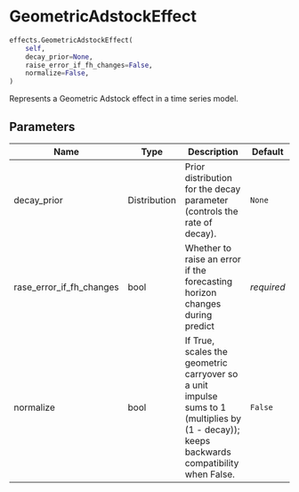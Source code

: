 # GeometricAdstockEffect { #prophetverse.effects.GeometricAdstockEffect }

```python
effects.GeometricAdstockEffect(
    self,
    decay_prior=None,
    raise_error_if_fh_changes=False,
    normalize=False,
)
```

Represents a Geometric Adstock effect in a time series model.

## Parameters {.doc-section .doc-section-parameters}

| Name                     | Type         | Description                                                                 | Default    |
|--------------------------|--------------|-----------------------------------------------------------------------------|------------|
| decay_prior              | Distribution | Prior distribution for the decay parameter (controls the rate of decay).    | `None`     |
| rase_error_if_fh_changes | bool         | Whether to raise an error if the forecasting horizon changes during predict | _required_ |
| normalize                | bool         | If True, scales the geometric carryover so a unit impulse sums to 1 (multiplies by (1 - decay)); keeps backwards compatibility when False. | `False`    |